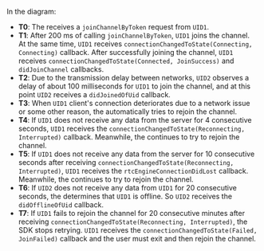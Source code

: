 <PlatformWrapper platform="macos">

In the diagram:
- **T0**: The <Vpd k="SDK" /> receives a `joinChannelByToken` request from `UID1`.
- **T1**: After 200 ms of calling `joinChannelByToken`, `UID1` joins the channel. At the same time, `UID1` receives `connectionChangedToState(Connecting, Connecting)` callback. After successfully joining the channel, `UID1` receives `connectionChangedToState(Connected, JoinSuccess)` and `didJoinChannel` callbacks.
- **T2**: Due to the transmission delay between networks, `UID2` observes a delay of about 100 milliseconds for `UID1` to join the channel, and at this point `UID2` receives a `didJoinedOfUid` callback.
- **T3**: When `UID1` client's connection deteriorates due to a network issue or some other reason, the <Vpd k="SDK" /> automatically tries to rejoin the channel.
- **T4**: If `UID1` does not receive any data from the server for 4 consecutive seconds, `UID1` receives the `connectionChangedToState(Reconnecting, Interrupted)` callback. Meanwhile, the <Vpd k="SDK" /> continues to try to rejoin the channel.
- **T5**: If `UID1` does not receive any data from the server for 10 consecutive seconds after receiving `connectionChangedToState(Reconnecting, Interrupted)`, `UID1` receives the `rtcEngineConnectionDidLost` callback. Meanwhile, the <Vpd k="SDK" /> continues to try to rejoin the channel.
- **T6**: If `UID2` does not receive any data from `UID1` for 20 consecutive seconds, the <Vpd k="SDK" /> determines that `UID1` is offline. So `UID2` receives the `didOfflineOfUid` callback.
- **T7**: If `UID1` fails to rejoin the channel for 20 consecutive minutes after receiving `connectionChangedToState(Reconnecting, Interrupted)`, the SDK stops retrying. `UID1` receives the `connectionChangedToState(Failed, JoinFailed)` callback and the user must exit and then rejoin the channel.

</PlatformWrapper>